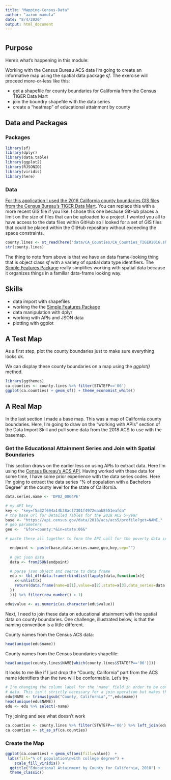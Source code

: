 ```yaml
---
title: "Mapping-Census-Data"
author: "aaron mamula"
date: "8/4/2020"
output: html_document
---
```


# {.tabset .tabset-fade .tabset-pills}

## Purpose

Here's what's happening in this module: 

Working with the Census Bureau ACS data I'm going to create an informative map using the spatial data package *sf*. The exercise will proceed more-or-less like this:

* get a shapefile for county boundaries for California from the Census TIGER Data Mart
* join the boundry shapefile with the data series 
* create a "heatmap" of educational attainment by county

## Data and Packages {.tabset}

### Packages

```r
library(sf)
library(dplyr)
library(data.table)
library(ggplot2)
library(RJSONIO)
library(viridis)
library(here)
```

### Data

[For this application I used the 2016 California county boundaries GIS files from the Census Bureau's TIGER Data Mart](https://catalog.data.gov/dataset/tiger-line-shapefile-2016-state-california-current-county-subdivision-state-based). You can replace this with a more recent GIS file if you like. I chose this one because GitHub places a limit on the size of files that can be uploaded to a project. I wanted you all to have access to the data files within GitHub so I looked for a set of GIS files that could be placed within the GitHub repository without exceeding the space constraints. 

```r

county.lines <- st_read(here('data/CA_Counties/CA_Counties_TIGER2016.shp'))
str(county.lines)
```

The thing to note from above is that we have an data frame-looking thing that is object class *sf* with a variety of spatial data type identifiers. The [Simple Features Package](https://r-spatial.github.io/sf/articles/sf1.html) really simplifies working with spatial data because it organizes things in a familiar data-frame looking way.

## Skills

* data import with shapefiles
* working the the [Simple Features Package](https://r-spatial.github.io/sf/articles/sf1.html)
* data manipulation with dplyr
* working with APIs and JSON data
* plotting with ggplot

## A Test Map

As a first step, plot the county boundaries just to make sure everything looks ok. 

We can display these county boundaries on a map using the *ggplot()* method. 

```r
library(ggthemes)
ca.counties <- county.lines %>% filter(STATEFP=='06')
ggplot(ca.counties) + geom_sf() + theme_economist_white()
```

## A Real Map

In the last section I made a base map. This was a map of California county boundaries. Here, I'm going to draw on the "working with APIs" section of the Data Import Skill and pull some data from the 2018 ACS to use with the basemap.

### Get the Educational Attainment Series and Join with Spatial Boundaries

This section draws on the earlier less on using APIs to extract data. Here I'm using the [Census Bureau's ACS API](https://www.census.gov/data/developers/data-sets.html). Having worked with these data for some time, I have some prior experience with the data series codes. Here I'm going to extract the data series "% of population with a Bachelors Degree" at the county level for the state of California.


```r
data.series.name <- 'DP02_0064PE'

# my API key
key <- "key=f5a32f694a14b28acf7301f4972eaab8551eafda"
# the base url for Detailed Tables for the 2018 ACS 5-year
base <- "https://api.census.gov/data/2018/acs/acs5/profile?get=NAME,"
# geo parameters
geo <-  "&for=county:*&in=state:06&"

# paste these all together to form the API call for the poverty data series

  endpoint <- paste(base,data.series.name,geo,key,sep="")
  
  # get json data
  data <- fromJSON(endpoint)

  # parse json object and coerce to data frame
  edu <- tbl_df(data.frame(rbindlist(lapply(data,function(x){
    x<-unlist(x)
    return(data.frame(name=x[1],value=x[2],state=x[3],data_series=data.series.name))
  })
  ))) %>% filter(row_number() > 1)

edu$value <- as.numeric(as.character(edu$value))    
```

Next, I need to join these data on educational attainment with the spatial data on county boundaries. One challenge, illustrated below, is that the naming convention is a little different. 

County names from the Census ACS data:
```r
head(unique(edu$name))
```

County names from the Census boundaries shapefile:
```r
head(unique(county.lines$NAME[which(county.lines$STATEFP=='06')]))
```

It looks to me like if I just drop the "County, California" part from the ACS name identifiers than the two will be conformable. Let's try:

```r
# I'm changing the column label for the 'name' field in order to be conformable with the county lines
# data. This isn't strictly necessary for a join operation but makes things easier.
edu$NAME <- trimws(gsub("County, California","",edu$name))
head(unique(edu$NAME))
edu <- edu %>% select(-name)
```

Try joining and see what doesn't work
```r

ca.counties <- county.lines %>% filter(STATEFP=='06') %>% left_join(edu,by=c('NAME'))
ca.counties <- st_as_sf(ca.counties)  
```


### Create the Map

```r
ggplot(ca.counties) + geom_sf(aes(fill=value))  + 
 labs(fill="% of population\nwith college degree") +
    scale_fill_viridis() +
  ggtitle("Educational Attainment by County for California, 2018") +
  theme_classic()

```
